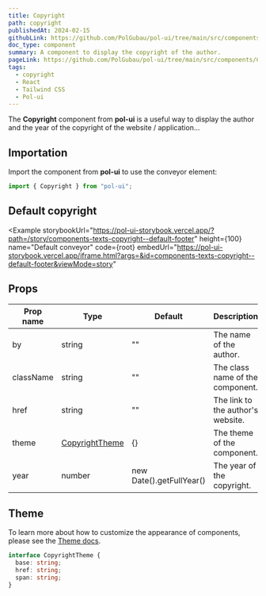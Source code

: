 ```yaml
---
title: Copyright
path: copyright
publishedAt: 2024-02-15
githubLink: https://github.com/PolGubau/pol-ui/tree/main/src/components/Copyright
doc_type: component
summary: A component to display the copyright of the author.
pageLink: https://github.com/PolGubau/pol-ui/tree/main/src/components/Copyright
tags:
  - copyright
  - React
  - Tailwind CSS
  - Pol-ui
---
```



The **Copyright** component from **pol-ui** is a useful way to display the author and the year of the copyright of the website / application...

## Importation

Import the component from **pol-ui** to use the conveyor element:

```jsx
import { Copyright } from "pol-ui";
```

## Default copyright

<Example
  storybookUrl="https://pol-ui-storybook.vercel.app/?path=/story/components-texts-copyright--default-footer"
  height={100}
  name="Default conveyor"
  code={root}
  embedUrl="https://pol-ui-storybook.vercel.app/iframe.html?args=&id=components-texts-copyright--default-footer&viewMode=story"
>
  <RootCode />
</Example>

## Props

| Prop name | Type                     | Default                  | Description                       |
| --------- | ------------------------ | ------------------------ | --------------------------------- |
| by        | string                   | ""                       | The name of the author.           |
| className | string                   | ""                       | The class name of the component.  |
| href      | string                   | ""                       | The link to the author's website. |
| theme     | [CopyrightTheme](#theme) | {}                       | The theme of the component.       |
| year      | number                   | new Date().getFullYear() | The year of the copyright.        |

## Theme

To learn more about how to customize the appearance of components, please see the [Theme docs](/docs/theming).

```ts
interface CopyrightTheme {
  base: string;
  href: string;
  span: string;
}
```
